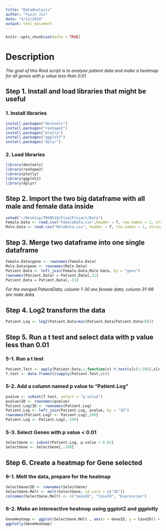 ```yaml
---
title: "DataAnalysis"
author: "Yuxin Jin"
date: "4/12/2018"
output: html_document
---
```


```r
knitr::opts_chunk$set(echo = TRUE)
```

# Description

*The goal of this Rmd script is to analyse patient data and make a heatmap for all genes with p value less than 0.01.*


## Step 1. Install and load libraries that might be useful

### 1. Install libraries
```r
install.packages("devtools")
install.packages("reshape2")
install.packages("plotly")
install.packages("ggplot2")
install.packages("dplyr")
```

### 2. Load libraries
```r
library(devtools)
library(reshape2)
library(plotly)
library(ggplot2)
library(dplyr)
```

## Step 2. Import the two big dataframe with all male and female data inside
```r
setwd("~/Desktop/TRGN510/FinalProject/Data")
Female.Data <- read.csv("FemaleData.csv",header = T, row.names = 1, stringsAsFactors = F)
Male.Data <- read.csv("MaleData.csv", header = T, row.names = 1, stringsAsFactors = F)
```

## Step 3. Merge two dataframe into one single dataframe
```r
Female.Data$gene <- rownames(Female.Data)
Male.Data$gene <- rownames(Male.Data)
Patient.Data <- left_join(Female.Data,Male.Data, by = "gene")
rownames(Patient.Data) = Patient.Data[,31]
Patient.Data = Patient.Data[,-31]
```
*For the merged PatientData, column 1-30 are female data, column 31-99 are male data.*

## Step 4. Log2 transform the data
```r
Patient.Log <- log2(Patient.Data+min(Patient.Data[Patient.Data>0]))
```

## Step 5. Run a t test and select data with p value less than 0.01

### 5-1. Run a t test
```r
Patient.Test <- apply(Patient.Data,1,function(x) t.test(x[c(1:30)],x[c(31:99)]))
T.test <- data.frame(t(sapply(Patient.Test,c)))
```

### 5-2. Add a column named p value to "Patient.Log"
```r
pvalue <- subset(T.test, select = "p.value")
pvalue$ID <- rownames(pvalue)
Patient.Log$ID <- rownames(Patient.Log)
Patient.Log <- left_join(Patient.Log, pvalue, by = "ID")
rownames(Patient.Log) <- Patient.Log[,100]
Patient.Log <- Patient.Log[,-100]
```

### 5-3. Select Genes with p value < 0.01
```r
SelectGene <- subset(Patient.Log, p.value < 0.01)
SelectGene <- SelectGene[,-100]
```

## Step 6. Create a heatmap for Gene selected

### 6-1. Melt the data, prepare for the heatmap
```r
SelectGene$ID <- rownames(SelectGene)
SelectGene.Melt <- melt(SelectGene, id.vars = c("ID"))
colnames(SelectGene.Melt) <- c("GeneID", "CaseID", "Expression")
```

### 6-2. Make an intereactive heatmap using ggplot2 and ggplotly
```r
GeneHeatmap <- ggplot(SelectGene.Melt , aes(x = GeneID, y = CaseID)) + geom_raster(aes(fill = Expression)) + scale_fill_gradient2(low="navy", mid="white", high="red", midpoint=0.5) + labs(x = "GeneID", y = "CaseID") + theme(plot.title = element_blank(),axis.text.x = element_blank(), axis.text.y = element_blank())
ggplotly(GeneHeatmap)
```

